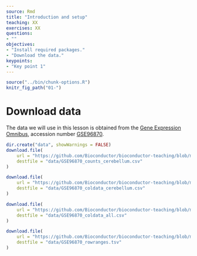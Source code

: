 ```yaml
---
source: Rmd
title: "Introduction and setup"
teaching: XX
exercises: XX
questions:
- ""
objectives:
- "Install required packages."
- "Download the data."
keypoints:
- "Key point 1"
---
```


```r
source("../bin/chunk-options.R")
knitr_fig_path("01-")
```

# Download data

The data we will use in this lesson is obtained from the [Gene Expression Omnibus](https://www.ncbi.nlm.nih.gov/geo/), accession number [GSE96870](https://www.ncbi.nlm.nih.gov/geo/query/acc.cgi?acc=GSE96870).


```r
dir.create("data", showWarnings = FALSE)
download.file(
    url = "https://github.com/Bioconductor/bioconductor-teaching/blob/master/data/GSE96870/GSE96870_counts_cerebellum.csv?raw=true", 
    destfile = "data/GSE96870_counts_cerebellum.csv"
)

download.file(
    url = "https://github.com/Bioconductor/bioconductor-teaching/blob/master/data/GSE96870/GSE96870_coldata_cerebellum.csv?raw=true", 
    destfile = "data/GSE96870_coldata_cerebellum.csv"
)

download.file(
    url = "https://github.com/Bioconductor/bioconductor-teaching/blob/master/data/GSE96870/GSE96870_coldata_all.csv?raw=true", 
    destfile = "data/GSE96870_coldata_all.csv"
)

download.file(
    url = "https://github.com/Bioconductor/bioconductor-teaching/blob/master/data/GSE96870/GSE96870_rowranges.tsv?raw=true", 
    destfile = "data/GSE96870_rowranges.tsv"
)
```

